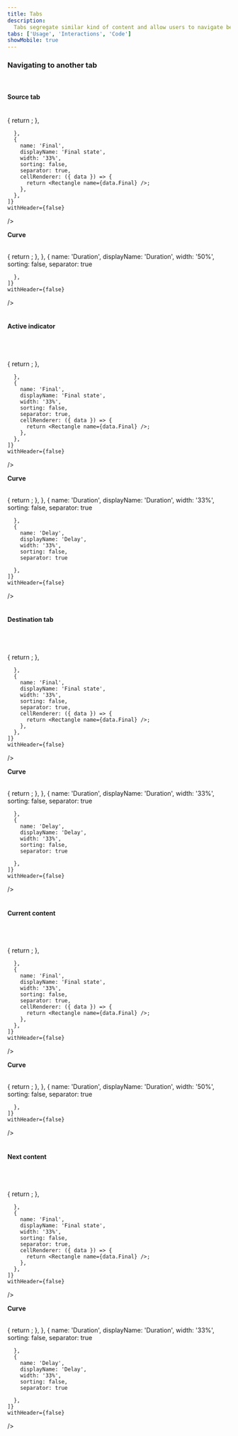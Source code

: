 ```yaml
---
title: Tabs
description:
  Tabs segregate similar kind of content and allow users to navigate between them without switching the context.
tabs: ['Usage', 'Interactions', 'Code']
showMobile: true
---
```


### Navigating to another tab

<br/>

#### Source tab

<br/>

<Card shadow='none'>
  <Table
    showMenu={false}
    separator={true}
    data={[
      {
        Property: 'State',
        Initial: '$Active',
        Final: '$Default',
      },
    ]}
    schema={[
      {
        name: 'Property',
        displayName: 'Property',
        width: '34%',
        sorting: false,
        separator: true,
        cellType: 'DEFAULT'
      },
      {
        name: 'Initial',
        displayName: 'Initial state',
        width: '33%',
        sorting: false,
        separator: true,
        cellRenderer: ({ data }) => {
          return <Rectangle name={data.Initial} />;
        },
        
      },
      {
        name: 'Final',
        displayName: 'Final state',
        width: '33%',
        sorting: false,
        separator: true,
        cellRenderer: ({ data }) => {
          return <Rectangle name={data.Final} />;
        },
      },
    ]}
    withHeader={false}
  />
</Card>
<br/>

**Curve**

<Card shadow='none'>
  <Table
    showMenu={false}
    separator={true}
    data={[
      {
        Curve: 'cubic-bezier(0.2, 0, 0.38, 0.9)',
        Duration: '120ms',
      }
    ]}
    schema={[
      {
        name: 'Curve',
        displayName: 'Curve',
        width: '50%',
        sorting: false,
        separator: true,
        cellRenderer: ({ data }) => {
          return <Rectangle name={data.Curve} />;
        },
      },
      {
        name: 'Duration',
        displayName: 'Duration',
        width: '50%',
        sorting: false,
        separator: true
        
      },
    ]}
    withHeader={false}
  />
</Card>
<br/>
<br/>

#### Active indicator

<br/>

<Card shadow='none'>
  <Table
    showMenu={false}
    separator={true}
    data={[
      {
        Property: 'X movement',
        Initial: 'Source tab',
        Final: 'Destination tab',
      },
    ]}
    schema={[
      {
        name: 'Property',
        displayName: 'Property',
        width: '34%',
        sorting: false,
        separator: true,
        cellType: 'DEFAULT'
      },
      {
        name: 'Initial',
        displayName: 'Initial state',
        width: '33%',
        sorting: false,
        separator: true,
        cellRenderer: ({ data }) => {
          return <Rectangle name={data.Initial} />;
        },
        
      },
      {
        name: 'Final',
        displayName: 'Final state',
        width: '33%',
        sorting: false,
        separator: true,
        cellRenderer: ({ data }) => {
          return <Rectangle name={data.Final} />;
        },
      },
    ]}
    withHeader={false}
  />
</Card>
<br/>

**Curve**

<Card shadow='none'>
  <Table
    showMenu={false}
    separator={true}
    data={[
      {
        Curve: 'cubic-bezier(0.4, 0.14, 0.3, 1)',
        Duration: '400ms',
        Delay: '80ms'
      }
    ]}
    schema={[
      {
        name: 'Curve',
        displayName: 'Curve',
        width: '33%',
        sorting: false,
        separator: true,
        cellRenderer: ({ data }) => {
          return <Rectangle name={data.Curve} />;
        },
      },
      {
        name: 'Duration',
        displayName: 'Duration',
        width: '33%',
        sorting: false,
        separator: true
        
      },
      {
        name: 'Delay',
        displayName: 'Delay',
        width: '33%',
        sorting: false,
        separator: true
        
      },
    ]}
    withHeader={false}
  />
</Card>
<br/>
<br/>

#### Destination tab

<br/>

<Card shadow='none'>
  <Table
    showMenu={false}
    separator={true}
    data={[
      {
        Property: 'State',
        Initial: '$Default',
        Final: '$Active',
      },
    ]}
    schema={[
      {
        name: 'Property',
        displayName: 'Property',
        width: '34%',
        sorting: false,
        separator: true,
        cellType: 'DEFAULT'
      },
      {
        name: 'Initial',
        displayName: 'Initial state',
        width: '33%',
        sorting: false,
        separator: true,
        cellRenderer: ({ data }) => {
          return <Rectangle name={data.Initial} />;
        },
        
      },
      {
        name: 'Final',
        displayName: 'Final state',
        width: '33%',
        sorting: false,
        separator: true,
        cellRenderer: ({ data }) => {
          return <Rectangle name={data.Final} />;
        },
      },
    ]}
    withHeader={false}
  />
</Card>
<br/>

**Curve**

<Card shadow='none'>
  <Table
    showMenu={false}
    separator={true}
    data={[
      {
        Curve: 'cubic-bezier(0.2, 0, 0.38, 0.9)',
        Duration: '120ms',
        Delay: '120ms'
      }
    ]}
    schema={[
      {
        name: 'Curve',
        displayName: 'Curve',
        width: '33%',
        sorting: false,
        separator: true,
        cellRenderer: ({ data }) => {
          return <Rectangle name={data.Curve} />;
        },
      },
      {
        name: 'Duration',
        displayName: 'Duration',
        width: '33%',
        sorting: false,
        separator: true
        
      },
      {
        name: 'Delay',
        displayName: 'Delay',
        width: '33%',
        sorting: false,
        separator: true
        
      },
    ]}
    withHeader={false}
  />
</Card>
<br/>
<br/>

#### Current content

<br/>

<Card shadow='none'>
  <Table
    showMenu={false}
    separator={true}
    data={[
      {
        Property: 'State',
        Initial: '$Active',
        Final: '$Default',
      },
    ]}
    schema={[
      {
        name: 'Property',
        displayName: 'Property',
        width: '34%',
        sorting: false,
        separator: true,
        cellType: 'DEFAULT'
      },
      {
        name: 'Initial',
        displayName: 'Initial state',
        width: '33%',
        sorting: false,
        separator: true,
        cellRenderer: ({ data }) => {
          return <Rectangle name={data.Initial} />;
        },
        
      },
      {
        name: 'Final',
        displayName: 'Final state',
        width: '33%',
        sorting: false,
        separator: true,
        cellRenderer: ({ data }) => {
          return <Rectangle name={data.Final} />;
        },
      },
    ]}
    withHeader={false}
  />
</Card>
<br/>

**Curve**

<Card shadow='none'>
  <Table
    showMenu={false}
    separator={true}
    data={[
      {
        Curve: 'cubic-bezier(0.2, 0, 0.38, 0.9)',
        Duration: '120ms',
      }
    ]}
    schema={[
      {
        name: 'Curve',
        displayName: 'Curve',
        width: '50%',
        sorting: false,
        separator: true,
        cellRenderer: ({ data }) => {
          return <Rectangle name={data.Curve} />;
        },
      },
      {
        name: 'Duration',
        displayName: 'Duration',
        width: '50%',
        sorting: false,
        separator: true
        
      },
    ]}
    withHeader={false}
  />
</Card>
<br/>
<br/>


#### Next content

<br/>

<Card shadow='none'>
  <Table
    showMenu={false}
    separator={true}
    data={[
      {
        Property: 'State',
        Initial: '$Default',
        Final: '$Active',
      },
    ]}
    schema={[
      {
        name: 'Property',
        displayName: 'Property',
        width: '34%',
        sorting: false,
        separator: true,
        cellType: 'DEFAULT'
      },
      {
        name: 'Initial',
        displayName: 'Initial state',
        width: '33%',
        sorting: false,
        separator: true,
        cellRenderer: ({ data }) => {
          return <Rectangle name={data.Initial} />;
        },
        
      },
      {
        name: 'Final',
        displayName: 'Final state',
        width: '33%',
        sorting: false,
        separator: true,
        cellRenderer: ({ data }) => {
          return <Rectangle name={data.Final} />;
        },
      },
    ]}
    withHeader={false}
  />
</Card>
<br/>

**Curve**

<Card shadow='none'>
  <Table
    showMenu={false}
    separator={true}
    data={[
      {
        Curve: 'cubic-bezier(0.2, 0, 0.38, 0.9)',
        Duration: '120ms',
        Delay: '120ms'
      }
    ]}
    schema={[
      {
        name: 'Curve',
        displayName: 'Curve',
        width: '33%',
        sorting: false,
        separator: true,
        cellRenderer: ({ data }) => {
          return <Rectangle name={data.Curve} />;
        },
      },
      {
        name: 'Duration',
        displayName: 'Duration',
        width: '33%',
        sorting: false,
        separator: true
        
      },
      {
        name: 'Delay',
        displayName: 'Delay',
        width: '33%',
        sorting: false,
        separator: true
        
      },
    ]}
    withHeader={false}
  />
</Card>
<br/>
<br/>



